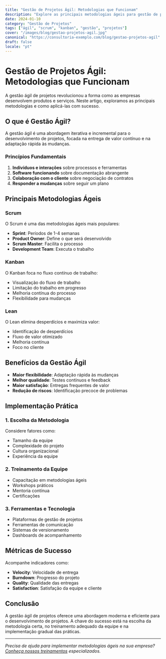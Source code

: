 ```yaml
---
title: "Gestão de Projetos Ágil: Metodologias que Funcionam"
description: "Explore as principais metodologias ágeis para gestão de projetos e como aplicá-las para maximizar a eficiência e entregar resultados excepcionais."
date: 2024-01-10
category: "Gestão de Projetos"
tags: ["ágil", "scrum", "kanban", "gestão", "projetos"]
cover: "/images/blog/gestao-projetos-agil.jpg"
canonical: "https://consultoria-exemplo.com/blog/gestao-projetos-agil"
draft: false
locale: "pt"
---
```


# Gestão de Projetos Ágil: Metodologias que Funcionam

A gestão ágil de projetos revolucionou a forma como as empresas desenvolvem produtos e serviços. Neste artigo, exploramos as principais metodologias e como aplicá-las com sucesso.

## O que é Gestão Ágil?

A gestão ágil é uma abordagem iterativa e incremental para o desenvolvimento de projetos, focada na entrega de valor contínuo e na adaptação rápida às mudanças.

### Princípios Fundamentais

1. **Indivíduos e interações** sobre processos e ferramentas
2. **Software funcionando** sobre documentação abrangente
3. **Colaboração com o cliente** sobre negociação de contratos
4. **Responder a mudanças** sobre seguir um plano

## Principais Metodologias Ágeis

### Scrum

O Scrum é uma das metodologias ágeis mais populares:

- **Sprint**: Períodos de 1-4 semanas
- **Product Owner**: Define o que será desenvolvido
- **Scrum Master**: Facilita o processo
- **Development Team**: Executa o trabalho

### Kanban

O Kanban foca no fluxo contínuo de trabalho:

- Visualização do fluxo de trabalho
- Limitação do trabalho em progresso
- Melhoria contínua do processo
- Flexibilidade para mudanças

### Lean

O Lean elimina desperdícios e maximiza valor:

- Identificação de desperdícios
- Fluxo de valor otimizado
- Melhoria contínua
- Foco no cliente

## Benefícios da Gestão Ágil

- **Maior flexibilidade**: Adaptação rápida às mudanças
- **Melhor qualidade**: Testes contínuos e feedback
- **Maior satisfação**: Entregas frequentes de valor
- **Redução de riscos**: Identificação precoce de problemas

## Implementação Prática

### 1. Escolha da Metodologia

Considere fatores como:
- Tamanho da equipe
- Complexidade do projeto
- Cultura organizacional
- Experiência da equipe

### 2. Treinamento da Equipe

- Capacitação em metodologias ágeis
- Workshops práticos
- Mentoria contínua
- Certificações

### 3. Ferramentas e Tecnologia

- Plataformas de gestão de projetos
- Ferramentas de comunicação
- Sistemas de versionamento
- Dashboards de acompanhamento

## Métricas de Sucesso

Acompanhe indicadores como:

- **Velocity**: Velocidade de entrega
- **Burndown**: Progresso do projeto
- **Quality**: Qualidade das entregas
- **Satisfaction**: Satisfação da equipe e cliente

## Conclusão

A gestão ágil de projetos oferece uma abordagem moderna e eficiente para o desenvolvimento de projetos. A chave do sucesso está na escolha da metodologia certa, no treinamento adequado da equipe e na implementação gradual das práticas.

---

*Precisa de ajuda para implementar metodologias ágeis na sua empresa? [Conheça nossos treinamentos](/trainings) especializados.*
